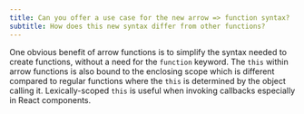 ```yaml
---
title: Can you offer a use case for the new arrow => function syntax?
subtitle: How does this new syntax differ from other functions?
---
```


One obvious benefit of arrow functions is to simplify the syntax needed to create functions, without a need for the `function` keyword. The `this` within arrow functions is also bound to the enclosing scope which is different compared to regular functions where the `this` is determined by the object calling it. Lexically-scoped `this` is useful when invoking callbacks especially in React components.

